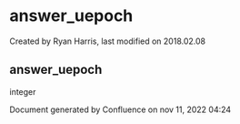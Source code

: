 
# answer_uepoch 

 Created by  Ryan Harris, last modified on 2018.02.08

## answer_uepoch

integer

Document generated by Confluence on nov 11, 2022 04:24
